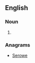 ==English==

===Noun===
{{head|en|noun plural form}}

# {{plural of|weero|lang=en}}

===Anagrams===
* [[Serowe#English|Serowe]]